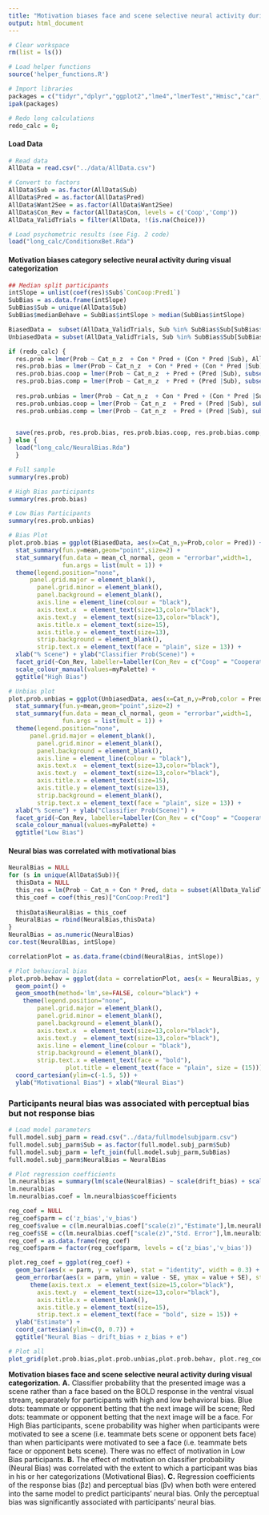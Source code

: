```yaml
---
title: "Motivation biases face and scene selective neural activity during visual categorization."
output: html_document
---
```


```r
# Clear workspace
rm(list = ls())

# Load helper functions
source('helper_functions.R')

# Import libraries
packages = c("tidyr","dplyr","ggplot2","lme4","lmerTest","Hmisc","car","lmtest","Rarity","cowplot")
ipak(packages)

# Redo long calculations
redo_calc = 0;
```

#### Load Data
```r
# Read data
AllData = read.csv("../data/AllData.csv")

# Convert to factors
AllData$Sub = as.factor(AllData$Sub)
AllData$Pred = as.factor(AllData$Pred)
AllData$Want2See = as.factor(AllData$Want2See)
AllData$Con_Rev = factor(AllData$Con, levels = c('Coop','Comp'))
AllData_ValidTrials = filter(AllData, !(is.na(Choice)))

# Load psychometric results (see Fig. 2 code)
load("long_calc/ConditionxBet.Rda")
```

####	Motivation biases category selective neural activity during visual categorization 
```r
## Median split participants
intSlope = unlist(coef(res)$Sub$`ConCoop:Pred1`)
SubBias = as.data.frame(intSlope)
SubBias$Sub = unique(AllData$Sub)
SubBias$medianBehave = SubBias$intSlope > median(SubBias$intSlope)

BiasedData =  subset(AllData_ValidTrials, Sub %in% SubBias$Sub[SubBias$medianBehav == "TRUE"])
UnbiasedData = subset(AllData_ValidTrials, Sub %in% SubBias$Sub[SubBias$medianBehav == "FALSE"])

if (redo_calc) {
  res.prob = lmer(Prob ~ Cat_n_z  + Con * Pred + (Con * Pred |Sub), AllData_ValidTrials)
  res.prob.bias = lmer(Prob ~ Cat_n_z  + Con * Pred + (Con * Pred |Sub), BiasedData)
  res.prob.bias.coop = lmer(Prob ~ Cat_n_z  + Pred + (Pred |Sub), subset(BiasedData, Con == "Coop"))
  res.prob.bias.comp = lmer(Prob ~ Cat_n_z  + Pred + (Pred |Sub), subset(BiasedData, Con == "Comp"))
  
  res.prob.unbias = lmer(Prob ~ Cat_n_z  + Con * Pred + (Con * Pred |Sub), UnbiasedData)
  res.prob.unbias.coop = lmer(Prob ~ Cat_n_z  + Pred + (Pred |Sub), subset(UnbiasedData, Con == "Coop"))
  res.prob.unbias.comp = lmer(Prob ~ Cat_n_z  + Pred + (Pred |Sub), subset(UnbiasedData, Con == "Comp"))

  
  save(res.prob, res.prob.bias, res.prob.bias.coop, res.prob.bias.comp, res.prob.unbias, res.prob.unbias.coop, res.prob.unbias.comp, file="long_calc/NeuralBias.Rda")
} else {
  load("long_calc/NeuralBias.Rda")
  }

# Full sample
summary(res.prob)

# High Bias participants
summary(res.prob.bias)

# Low Bias Participants
summary(res.prob.unbias)

# Bias Plot
plot.prob.bias = ggplot(BiasedData, aes(x=Cat_n,y=Prob,color = Pred)) +
  stat_summary(fun.y=mean,geom="point",size=2) +
  stat_summary(fun.data = mean_cl_normal, geom = "errorbar",width=1,
               fun.args = list(mult = 1)) + 
  theme(legend.position="none",
      panel.grid.major = element_blank(), 
        panel.grid.minor = element_blank(),
        panel.background = element_blank(), 
        axis.line = element_line(colour = "black"),
        axis.text.x  = element_text(size=13,color="black"),
        axis.text.y  = element_text(size=13,color="black"),
        axis.title.x = element_text(size=15),
        axis.title.y = element_text(size=13),
        strip.background = element_blank(),
        strip.text.x = element_text(face = "plain", size = 13)) +
  xlab("% Scene") + ylab("Classifier Prob(Scene)") +
  facet_grid(~Con_Rev, labeller=labeller(Con_Rev = c("Coop" = "Cooperation","Comp" = "Competition"))) +
  scale_colour_manual(values=myPalette) + 
  ggtitle("High Bias")

# Unbias plot
plot.prob.unbias = ggplot(UnbiasedData, aes(x=Cat_n,y=Prob,color = Pred)) +
  stat_summary(fun.y=mean,geom="point",size=2) +
  stat_summary(fun.data = mean_cl_normal, geom = "errorbar",width=1,
               fun.args = list(mult = 1)) + 
  theme(legend.position="none",
      panel.grid.major = element_blank(), 
        panel.grid.minor = element_blank(),
        panel.background = element_blank(), 
        axis.line = element_line(colour = "black"),
        axis.text.x  = element_text(size=13,color="black"),
        axis.text.y  = element_text(size=13,color="black"),
        axis.title.x = element_text(size=15),
        axis.title.y = element_text(size=13),
        strip.background = element_blank(),
        strip.text.x = element_text(face = "plain", size = 13)) +
  xlab("% Scene") + ylab("Classifier Prob(Scene)") + 
  facet_grid(~Con_Rev, labeller=labeller(Con_Rev = c("Coop" = "Cooperation","Comp" = "Competition"))) +
  scale_colour_manual(values=myPalette) + 
  ggtitle("Low Bias")

```

#### Neural bias was correlated with motivational bias
```r
NeuralBias = NULL
for (s in unique(AllData$Sub)){
  thisData = NULL
  this_res = lm(Prob ~ Cat_n + Con * Pred, data = subset(AllData_ValidTrials, Sub == s))
  this_coef = coef(this_res)["ConCoop:Pred1"]
  
  thisData$NeuralBias = this_coef
  NeuralBias = rbind(NeuralBias,thisData)
}
NeuralBias = as.numeric(NeuralBias)
cor.test(NeuralBias, intSlope)

correlationPlot = as.data.frame(cbind(NeuralBias, intSlope))

# Plot behavioral bias
plot.prob.behav = ggplot(data = correlationPlot, aes(x = NeuralBias, y = intSlope)) +
  geom_point() +
  geom_smooth(method='lm',se=FALSE, colour="black") +
    theme(legend.position="none",
        panel.grid.major = element_blank(),
        panel.grid.minor = element_blank(),
        panel.background = element_blank(),
        axis.text.x  = element_text(size=13,color="black"),
        axis.text.y  = element_text(size=13,color="black"),
        axis.line = element_line(colour = "black"),
        strip.background = element_blank(),
        strip.text.x = element_text(face = "bold"),
                plot.title = element_text(face = "plain", size = (15))) +
  coord_cartesian(ylim=c(-1.5, 5)) +
  ylab("Motivational Bias") + xlab("Neural Bias")

```

### Participants neural bias was associated with perceptual bias but not response bias
```r
# Load model parameters
full.model.subj_parm = read.csv("../data/fullmodelsubjparm.csv")
full.model.subj_parm$Sub = as.factor(full.model.subj_parm$Sub)
full.model.subj_parm = left_join(full.model.subj_parm,SubBias)
full.model.subj_parm$NeuralBias = NeuralBias

# Plot regression coefficients 
lm.neuralbias = summary(lm(scale(NeuralBias) ~ scale(drift_bias) + scale(z), data = full.model.subj_parm))
lm.neuralbias
lm.neuralbias.coef = lm.neuralbias$coefficients

reg_coef = NULL
reg_coef$parm = c('z_bias','v_bias')
reg_coef$value = c(lm.neuralbias.coef["scale(z)","Estimate"],lm.neuralbias.coef["scale(drift_bias)","Estimate"])
reg_coef$SE = c(lm.neuralbias.coef["scale(z)","Std. Error"],lm.neuralbias.coef["scale(drift_bias)","Std. Error"])
reg_coef = as.data.frame(reg_coef)
reg_coef$parm = factor(reg_coef$parm, levels = c('z_bias','v_bias'))

plot.reg_coef = ggplot(reg_coef) +
  geom_bar(aes(x = parm, y = value), stat = "identity", width = 0.3) +
  geom_errorbar(aes(x = parm, ymin = value - SE, ymax = value + SE), stat = "identity", width = 0.1) +
      theme(axis.text.x  = element_text(size=15,color="black"),
        axis.text.y  = element_text(size=13,color="black"),
        axis.title.x = element_blank(),
        axis.title.y = element_text(size=15),
        strip.text.x = element_text(face = "bold", size = 15)) +
  ylab("Estimate") +
  coord_cartesian(ylim=c(0, 0.7)) +
  ggtitle("Neural Bias ~ drift_bias + z_bias + e")

# Plot all
plot_grid(plot.prob.bias,plot.prob.unbias,plot.prob.behav, plot.reg_coef, labels = c('A','','B', 'C'), ncol = 2)
```

**Motivation biases face and scene selective neural activity during visual categorization.** **A.** Classifier probability that the presented image was a scene rather than a face based on the BOLD response in the ventral visual stream, separately for participants with high and low behavioral bias. Blue dots: teammate or opponent betting that the next image will be scene; Red dots: teammate or opponent betting that the next image will be a face. For High Bias participants, scene probability was higher when participants were motivated to see a scene (i.e. teammate bets scene or opponent bets face) than when participants were motivated to see a face (i.e. teammate bets face or opponent bets scene). There was no effect of motivation in Low Bias participants. **B.** The effect of motivation on classifier probability (Neural Bias) was correlated with the extent to which a participant was bias in his or her categorizations (Motivational Bias). **C.** Regression coefficients of the response bias (βz) and perceptual bias (βv) when both were entered into the same model to predict participants’ neural bias. Only the perceptual bias was significantly associated with participants’ neural bias. 

